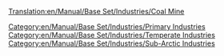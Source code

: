 [[Translation:en/Manual/Base Set/Industries/Coal Mine]]
{{en/Manual/Base Set/Industries/Industries|Image=[[File:en/Manual/Base Set/Industries/Coalmine.png]]
|name=Coal mine
|climates=[[en/Manual/Climates]], [[en/Manual/Climates]].
|accepts=Nothing
|produces=[[en/Manual/Base Set/Cargos/Coal]]
|notes=Not present in [[en/Manual/Climates]]. A raw material industry. Accepts nothing.
}}
[[Category:en/Manual/Base Set/Industries/Primary Industries]]
[[Category:en/Manual/Base Set/Industries/Temperate Industries]]
[[Category:en/Manual/Base Set/Industries/Sub-Arctic Industries]]